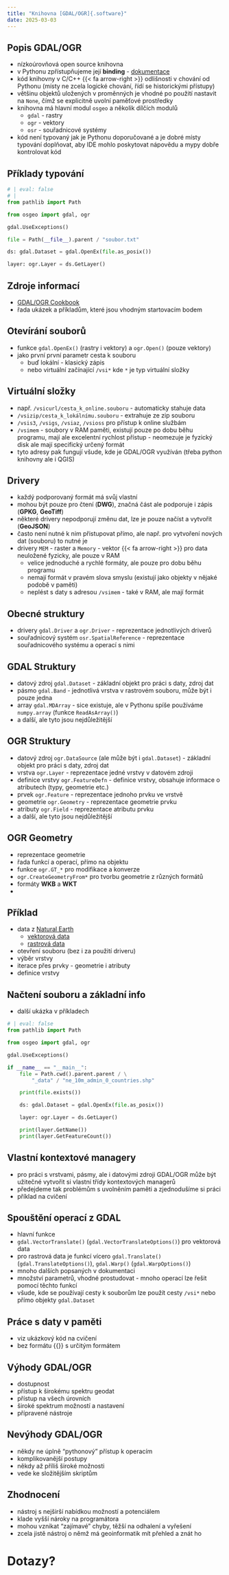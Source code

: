 ```yaml
---
title: "Knihovna [GDAL/OGR]{.software}"
date: 2025-03-03
---
```


## Popis [GDAL/OGR]{.software}

- nízkoúrovňová open source knihovna
- v Pythonu zpřístupňujeme její **binding** - [dokumentace](https://gdal.org/api/python/osgeo.html)
- kód knihovny v [C/C++]{.software} {{< fa arrow-right >}} odlišnosti v chování od Pythonu (místy ne zcela logické chování, řídí se historickými přístupy)
- většinu objektů uložených v proměnných je vhodné po použití nastavit na `None`, čímž se explicitně uvolní paměťové prostředky
- knihovna má hlavní modul `osgeo` a několik dílčích modulů
  -  `gdal` - rastry
  -  `ogr` - vektory
  -  `osr` - souřadnicové systémy 
- kód není typovaný jak je Pythonu doporučované a je dobré místy typování doplňovat, aby IDE mohlo poskytovat nápovědu a [mypy]{.software} dobře kontrolovat kód

## Příklady typování

```python
# | eval: false
# |
from pathlib import Path

from osgeo import gdal, ogr

gdal.UseExceptions()

file = Path(__file__).parent / "soubor.txt"

ds: gdal.Dataset = gdal.OpenEx(file.as_posix())

layer: ogr.Layer = ds.GetLayer()
```

## Zdroje informací

- [GDAL/OGR Cookbook](https://pcjericks.github.io/py-gdalogr-cookbook/)
- řada ukázek a příkladům, které jsou vhodným startovacím bodem

## Otevírání souborů

- funkce `gdal.OpenEx()` (rastry i vektory) a `ogr.Open()` (pouze vektory)
- jako první první parametr cesta k souboru
  - buď lokální - klasický zápis
  - nebo virtuální začínající `/vsi*` kde `*` je typ virtuální složky

## Virtuální složky

- např. `/vsicurl/cesta_k_online.souboru` - automaticky stahuje data
- `/vsizip/cesta_k_lokálnímu.souboru` - extrahuje ze zip souboru
- `/vsis3`, `/vsigs`, `/vsiaz`, `/vsioss` pro přístup k online službám
- `/vsimem` - soubory v RAM paměti, existují pouze po dobu běhu programu, mají ale excelentní rychlost přístup - neomezuje je fyzický disk ale mají specifický určený formát
- tyto adresy pak fungují všude, kde je [GDAL/OGR]{.software} využíván (třeba python knihovny ale i [QGIS]{.software}) 

## Drivery

- každý podporovaný formát má svůj vlastní
- mohou být pouze pro čtení (**DWG**), značná část ale podporuje i zápis (**GPKG**, **GeoTiff**)
- některé drivery nepodporují změnu dat, lze je pouze načíst a vytvořit (**GeoJSON**)
- často není nutné k nim přistupovat přímo, ale např. pro vytvoření nových dat (souboru) to nutné je
- drivery `MEM` - raster a `Memory` - vektor {{< fa arrow-right >}} pro data neuložené fyzicky, ale pouze v RAM 
  - velice jednoduché a rychlé formáty, ale pouze pro dobu běhu programu
  - nemají formát v pravém slova smyslu (existují jako objekty v nějaké podobě v paměti)
  - neplést s daty s adresou `/vsimem` - také v RAM, ale mají formát

## Obecné struktury

- drivery `gdal.Driver` a `ogr.Driver` - reprezentace jednotlivých driverů
- souřadnicový systém `osr.SpatialReference` - reprezentace souřadnicového systému a operací s nimi

## GDAL Struktury

- datový zdroj `gdal.Dataset` - základní objekt pro práci s daty, zdroj dat
- pásmo `gdal.Band` - jednotlivá vrstva v rastrovém souboru, může být i pouze jedna
- array `gdal.MDArray` - sice existuje, ale v Pythonu spíše používáme `numpy.array` (funkce `ReadAsArray()`)
- a další, ale tyto jsou nejdůležitější
 
## OGR Struktury

- datový zdroj `ogr.DataSource` (ale může být i `gdal.Dataset`) - základní objekt pro práci s daty, zdroj dat
- vrstva `ogr.Layer` - reprezentace jedné vrstvy v datovém zdroji
- definice vrstvy `ogr.FeatureDefn` - definice vrstvy, obsahuje informace o atributech (typy, geometrie etc.)
- prvek `ogr.Feature` - reprezentace jednoho prvku ve vrstvě
- geometrie `ogr.Geometry` - reprezentace geometrie prvku
- atributy `ogr.Field` - reprezentace atributu prvku
- a další, ale tyto jsou nejdůležitější 

## OGR Geometry

- reprezentace geometrie
- řada funkcí a operací, přímo na objektu
- funkce `ogr.GT_*` pro modifikace a konverze
- `ogr.CreateGeometryFrom*` pro tvorbu geometrie z různých formátů 
- formáty **WKB** a **WKT**
- 
  
## Příklad

- data z [Natural Earth](https://www.naturalearthdata.com/)
    - [vektorová data](https://www.naturalearthdata.com/http//www.naturalearthdata.com/download/10m/cultural/ne_10m_admin_0_countries.zip)
    - [rastrová data](https://naciscdn.org/naturalearth/10m/raster/HYP_HR_SR_W.zip)
- otevření souboru (bez i za použití driveru)
- výběr vrstvy
- iterace přes prvky - geometrie i atributy
- definice vrstvy

## Načtení souboru a základní info

- další ukázka v příkladech

```python
# | eval: false
from pathlib import Path

from osgeo import gdal, ogr

gdal.UseExceptions()

if __name__ == "__main__":
    file = Path.cwd().parent.parent / \
        "_data" / "ne_10m_admin_0_countries.shp"

    print(file.exists())

    ds: gdal.Dataset = gdal.OpenEx(file.as_posix())

    layer: ogr.Layer = ds.GetLayer()

    print(layer.GetName())
    print(layer.GetFeatureCount())
```

## Vlastní kontextové managery

- pro práci s vrstvami, pásmy, ale i datovými zdroji GDAL/OGR může být užitečné vytvořit si vlastní třídy kontextových managerů
- předejdeme tak problémům s uvolněním paměti a zjednodušíme si práci
- příklad na cvičení

## Spouštění operací z GDAL

- hlavní funkce
- `gdal.VectorTranslate()` (`gdal.VectorTranslateOptions()`) pro vektorová data
- pro rastrová data je funkcí vícero `gdal.Translate()` (`gdal.TranslateOptions()`), `gdal.Warp()` (`gdal.WarpOptions()`)
- mnoho dalších popsaných v dokumentaci
- množství parametrů, vhodné prostudovat - mnoho operací lze řešit pomocí těchto funkcí
- všude, kde se používají cesty k souborům lze použít cesty `/vsi*` nebo přímo objekty `gdal.Dataset`

## Práce s daty v paměti

- viz ukázkový kód na cvičení
- bez formátu {{<fa times>}} s určitým formátem

## Výhody GDAL/OGR

- dostupnost
- přístup k širokému spektru geodat
- přístup na všech úrovních 
- široké spektrum možností a nastavení
- přípravené nástroje

## Nevýhody GDAL/OGR

- někdy ne úplně "pythonový" přístup k operacím
- komplikovanější postupy
- někdy až příliš široké možnosti
- vede ke složitějším skriptům

## Zhodnocení

- nástroj s nejširší nabídkou možností a potenciálem
- klade vyšší nároky na programátora
- mohou vznikat "zajímavé" chyby, těžší na odhalení a vyřešení  
- zcela jistě nástroj o němž má geoinformatik mít přehled a znát ho

# Dotazy? {.center}